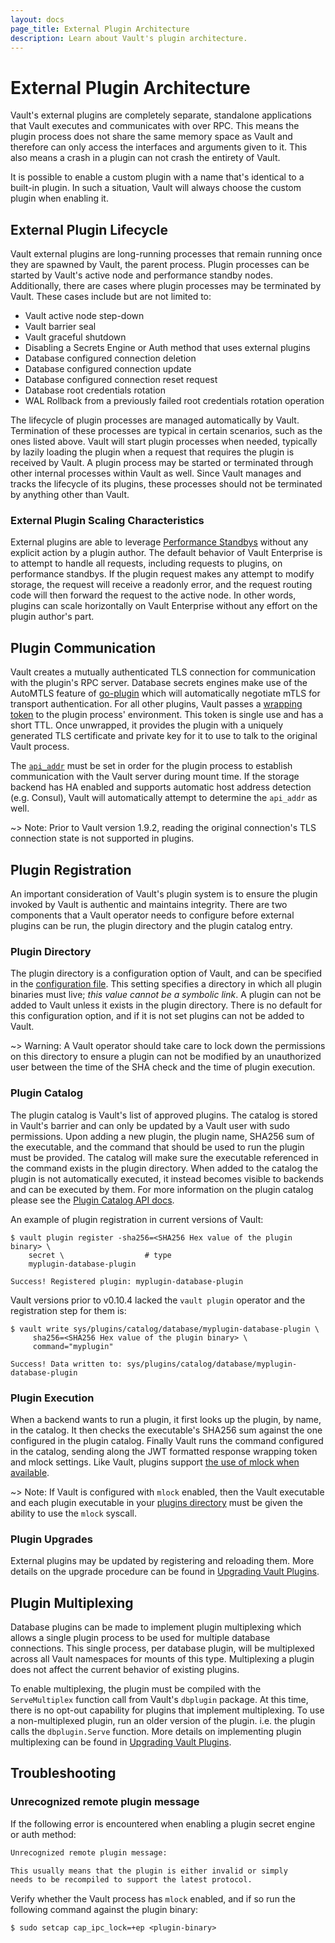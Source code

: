 ```yaml
---
layout: docs
page_title: External Plugin Architecture
description: Learn about Vault's plugin architecture.
---
```


# External Plugin Architecture

Vault's external plugins are completely separate, standalone applications that Vault
executes and communicates with over RPC. This means the plugin process does not
share the same memory space as Vault and therefore can only access the
interfaces and arguments given to it. This also means a crash in a plugin can not
crash the entirety of Vault.

It is possible to enable a custom plugin with a name that's identical to a
built-in plugin. In such a situation, Vault will always choose the custom plugin
when enabling it.

## External Plugin Lifecycle

Vault external plugins are long-running processes that remain running once they are
spawned by Vault, the parent process. Plugin processes can be started by Vault's
active node and performance standby nodes. Additionally, there are cases where
plugin processes may be terminated by Vault. These cases include but are not
limited to:

- Vault active node step-down
- Vault barrier seal
- Vault graceful shutdown
- Disabling a Secrets Engine or Auth method that uses external plugins
- Database configured connection deletion
- Database configured connection update
- Database configured connection reset request
- Database root credentials rotation
- WAL Rollback from a previously failed root credentials rotation operation

The lifecycle of plugin processes are managed automatically by Vault.
Termination of these processes are typical in certain scenarios, such as the
ones listed above. Vault will start plugin processes when needed, typically by
lazily loading the plugin when a request that requires the plugin is received by
Vault. A plugin process may be started or terminated through other internal
processes within Vault as well. Since Vault manages and tracks the lifecycle of
its plugins, these processes should not be terminated by anything other than
Vault.

### External Plugin Scaling Characteristics

External plugins are able to leverage [Performance Standbys](/docs/enterprise/performance-standby)
without any explicit action by a plugin author. The default behavior of Vault
Enterprise is to attempt to handle all requests, including requests to plugins,
on performance standbys. If the plugin request makes any attempt to modify
storage, the request will receive a readonly error, and the request routing
code will then forward the request to the active node. In other words, plugins
can scale horizontally on Vault Enterprise without any effort on the plugin
author's part.

## Plugin Communication

Vault creates a mutually authenticated TLS connection for communication with
the plugin's RPC server. Database secrets engines make use of the AutoMTLS
feature of [go-plugin](github.com/hashicorp/go-plugin) which will automatically
negotiate mTLS for transport authentication. For all other plugins, Vault
passes a [wrapping token](/docs/concepts/response-wrapping) to the plugin
process' environment. This token is single use and has a short TTL. Once
unwrapped, it provides the plugin with a uniquely generated TLS certificate and
private key for it to use to talk to the original Vault process.

The [`api_addr`](/docs/configuration#api_addr) must be set in order for the
plugin process to establish communication with the Vault server during mount
time. If the storage backend has HA enabled and supports automatic host address
detection (e.g. Consul), Vault will automatically attempt to determine the
`api_addr` as well.

~> Note: Prior to Vault version 1.9.2, reading the original connection's TLS
connection state is not supported in plugins.

## Plugin Registration

An important consideration of Vault's plugin system is to ensure the plugin
invoked by Vault is authentic and maintains integrity. There are two components
that a Vault operator needs to configure before external plugins can be run, the
plugin directory and the plugin catalog entry.

### Plugin Directory

The plugin directory is a configuration option of Vault, and can be specified in
the [configuration file](/docs/configuration).
This setting specifies a directory in which all plugin binaries must live;
_this value cannot be a symbolic link_. A plugin
can not be added to Vault unless it exists in the plugin directory. There is no
default for this configuration option, and if it is not set plugins can not be
added to Vault.

~> Warning: A Vault operator should take care to lock down the permissions on
this directory to ensure a plugin can not be modified by an unauthorized user
between the time of the SHA check and the time of plugin execution.

### Plugin Catalog

The plugin catalog is Vault's list of approved plugins. The catalog is stored in
Vault's barrier and can only be updated by a Vault user with sudo permissions.
Upon adding a new plugin, the plugin name, SHA256 sum of the executable, and the
command that should be used to run the plugin must be provided. The catalog will
make sure the executable referenced in the command exists in the plugin
directory. When added to the catalog the plugin is not automatically executed,
it instead becomes visible to backends and can be executed by them. For more
information on the plugin catalog please see the [Plugin Catalog API
docs](/api-docs/system/plugins-catalog).

An example of plugin registration in current versions of Vault:

```shell-session
$ vault plugin register -sha256=<SHA256 Hex value of the plugin binary> \
    secret \                  # type
    myplugin-database-plugin

Success! Registered plugin: myplugin-database-plugin
```

Vault versions prior to v0.10.4 lacked the `vault plugin` operator and the
registration step for them is:

```shell-session
$ vault write sys/plugins/catalog/database/myplugin-database-plugin \
     sha256=<SHA256 Hex value of the plugin binary> \
     command="myplugin"

Success! Data written to: sys/plugins/catalog/database/myplugin-database-plugin
```

### Plugin Execution

When a backend wants to run a plugin, it first looks up the plugin, by name, in
the catalog. It then checks the executable's SHA256 sum against the one
configured in the plugin catalog. Finally Vault runs the command configured in
the catalog, sending along the JWT formatted response wrapping token and mlock
settings. Like Vault, plugins support [the use of mlock when available](/docs/configuration#disable_mlock).

~> Note: If Vault is configured with `mlock` enabled, then the Vault executable
and each plugin executable in your [plugins directory](/docs/plugins/plugin-architecture#plugin-directory)
must be given the ability to use the `mlock` syscall.

### Plugin Upgrades

External plugins may be updated by registering and reloading them. More details
on the upgrade procedure can be found in
[Upgrading Vault Plugins](/docs/upgrading/plugins).

## Plugin Multiplexing

Database plugins can be made to implement plugin multiplexing
which allows a single plugin process to be used for multiple database
connections. This single process, per database plugin, will be multiplexed
across all Vault namespaces for mounts of this type. Multiplexing a plugin
does not affect the current behavior of existing plugins.

To enable multiplexing, the plugin must be compiled with the `ServeMultiplex`
function call from Vault's `dbplugin` package. At this time, there is no
opt-out capability for plugins that implement multiplexing. To use a
non-multiplexed plugin, run an older version of the plugin. i.e. the
plugin calls the `dbplugin.Serve` function. More details
on implementing plugin multiplexing can be found in
[Upgrading Vault Plugins](/docs/secrets/databases/custom#serving-a-plugin-with-multiplexing).

## Troubleshooting

### Unrecognized remote plugin message

If the following error is encountered when enabling a plugin secret engine or
auth method:

<CodeBlockConfig hideClipboard>

```sh
Unrecognized remote plugin message:

This usually means that the plugin is either invalid or simply
needs to be recompiled to support the latest protocol.
```

</CodeBlockConfig>

Verify whether the Vault process has `mlock` enabled, and if so run the
following command against the plugin binary:

```shell-session
$ sudo setcap cap_ipc_lock=+ep <plugin-binary>
```

